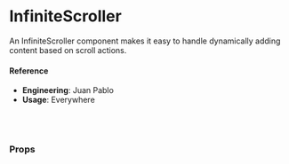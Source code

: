 
<Meta
  title="Utilities/UI Interactive/InfiniteScroller"
  component={InfiniteScroller}
/>

# InfiniteScroller

An InfiniteScroller component makes it easy to handle dynamically adding content based on scroll actions.

<Canvas>
  <Story name="default">
    <StoryComponent />
  </Story>
</Canvas>

#### Reference

- **Engineering**: Juan Pablo
- **Usage**: Everywhere

<br />
<br />

### Props

<ArgsTable of={InfiniteScroller} />
